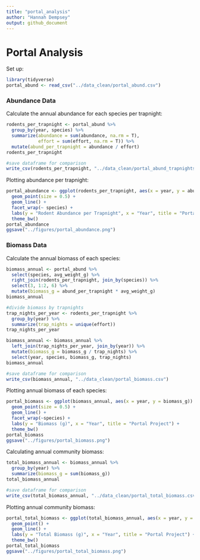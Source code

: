 ```yaml
---
title: "portal_analysis"
author: "Hannah Dempsey"
output: github_document
---
```


# Portal Analysis

Set up:

```r
library(tidyverse)
portal_abund <- read_csv("../data_clean/portal_abund.csv")
```

### Abundance Data

Calculate the annual abundance for each species per trapnight:

```r
rodents_per_trapnight <- portal_abund %>% 
  group_by(year, species) %>% 
  summarize(abundance = sum(abundance, na.rm = T),
            effort = sum(effort, na.rm = T)) %>% 
  mutate(abund_per_trapnight = abundance / effort)
rodents_per_trapnight

#save dataframe for comparison
write_csv(rodents_per_trapnight, "../data_clean/portal_abund_trapnights.csv")
```

Plotting abundance per trapnight:

```r
portal_abundance <- ggplot(rodents_per_trapnight, aes(x = year, y = abund_per_trapnight)) +
  geom_point(size = 0.5) +
  geom_line() +
  facet_wrap(~ species) +
  labs(y = "Rodent Abundance per Trapnight", x = "Year", title = "Portal Project") +
  theme_bw()
portal_abundance
ggsave("../figures/portal_abundance.png")
```

### Biomass Data

Calculate the annual biomass of each species:

```r
biomass_annual <- portal_abund %>% 
  select(species, avg_weight_g) %>% 
  right_join(rodents_per_trapnight, join_by(species)) %>% 
  select(3, 1:2, 6) %>% 
  mutate(biomass_g = abund_per_trapnight * avg_weight_g)
biomass_annual

#divide biomass by trapnights
trap_nights_per_year <- rodents_per_trapnight %>% 
  group_by(year) %>% 
  summarize(trap_nights = unique(effort))
trap_nights_per_year

biomass_annual <- biomass_annual %>% 
  left_join(trap_nights_per_year, join_by(year)) %>% 
  mutate(biomass_g = biomass_g / trap_nights) %>% 
  select(year, species, biomass_g, trap_nights)
biomass_annual

#save dataframe for comparison
write_csv(biomass_annual, "../data_clean/portal_biomass.csv")
```

Plotting annual biomass of each species:

```r
portal_biomass <- ggplot(biomass_annual, aes(x = year, y = biomass_g)) +
  geom_point(size = 0.5) +
  geom_line() +
  facet_wrap(~species) +
  labs(y = "Biomass (g)", x = "Year", title = "Portal Project") +
  theme_bw()
portal_biomass
ggsave("../figures/portal_biomass.png")
```

Calculating annual community biomass:

```r
total_biomass_annual <- biomass_annual %>% 
  group_by(year) %>% 
  summarize(biomass_g = sum(biomass_g))
total_biomass_annual

#save dataframe for comparison
write_csv(total_biomass_annual, "../data_clean/portal_total_biomass.csv")
```

Plotting annual community biomass:

```r
portal_total_biomass <- ggplot(total_biomass_annual, aes(x = year, y = biomass_g)) +
  geom_point() +
  geom_line() +
  labs(y = "Total Biomass (g)", x = "Year", title = "Portal Project") +
  theme_bw()
portal_total_biomass
ggsave("../figures/portal_total_biomass.png")
```
